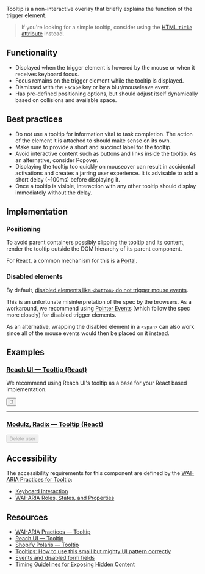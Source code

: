 
<article>

<Title>
  Tooltip
</Title>

Tooltip is a non-interactive overlay that briefly explains the function of the trigger element.

<Icon icon="tooltip" />

> If you're looking for a simple tooltip, consider using the [HTML `title` attribute](https://developer.mozilla.org/en-US/docs/Web/HTML/Global_attributes/title) instead.

</article>

<article>

## Functionality

- Displayed when the trigger element is hovered by the mouse or when it receives keyboard focus.
- Focus remains on the trigger element while the tooltip is displayed.
- Dismissed with the `Escape` key or by a blur/mouseleave event.
- Has pre-defined positioning options, but should adjust itself dynamically based on collisions and available space.

</article>

<article>

## Best practices

- Do not use a tooltip for information vital to task completion. The action of the element it is attached to should make sense on its own.
- Make sure to provide a short and succinct label for the tooltip.
- Avoid interactive content such as buttons and links inside the tooltip. As an alternative, consider <Link href="/play/popover">Popover</Link>.
- Displaying the tooltip too quickly on mouseover can result in accidental activations and creates a jarring user experience.
It is advisable to add a short delay (~100ms) before displaying it.
- Once a tooltip is visible, interaction with any other tooltip should display immediately without the delay.

</article>

<article>

## Implementation

### Positioning

To avoid parent containers possibly clipping the tooltip and its content, render the tooltip outside the DOM hierarchy of its parent component.

For React, a common mechanism for this is a [Portal](https://reactjs.org/docs/portals.html).

### Disabled elements

By default, [disabled elements like `<button>` do not trigger mouse events](https://jakearchibald.com/2017/events-and-disabled-form-fields/).

This is an unfortunate misinterpretation of the spec by the browsers. As a workaround, we recommend using [Pointer Events](https://developer.mozilla.org/en-US/docs/Web/API/Pointer_events)
(which follow the spec more closely) for disabled trigger elements.

As an alternative, wrapping the disabled element in a `<span>` can also work since all of the mouse events would then be placed on it instead.

</article>

<article>

## Examples

### [Reach UI — Tooltip (React)](https://reach.tech/tooltip/)

We recommend using Reach UI's tooltip as a base for your React based implementation.

<ReachTooltip label="Save">
  <button>💾</button>
</ReachTooltip>

<hr />

### [Modulz, Radix — Tooltip (React)](https://radix.modulz.app/docs/tooltip/)

<RadixTooltip label="You do not have permission to delete this user." side="top" align="center">
  <span style={{display: 'inline-block'}}>
    <Button size={1} disabled>Delete user</Button>
  </span>
</RadixTooltip>

</article>

<article>

## Accessibility

The accessibility requirements for this component are defined by the [WAI-ARIA Practices for Tooltip](https://www.w3.org/TR/wai-aria-practices/#tooltip):

- [Keyboard Interaction](https://www.w3.org/TR/wai-aria-practices-1.1/#keyboard-interaction-21)
- [WAI-ARIA Roles, States, and Properties](https://www.w3.org/TR/wai-aria-practices-1.1/#wai-aria-roles-states-and-properties-22)

</article>

<article>

## Resources

- [WAI-ARIA Practices — Tooltip](https://www.w3.org/TR/wai-aria-practices/#tooltip)
- [Reach UI — Tooltip](https://reach.tech/tooltip/)
- [Shopify Polaris — Tooltip](https://polaris.shopify.com/components/overlays/tooltip)
- [Tooltips: How to use this small but mighty UI pattern correctly](https://www.appcues.com/blog/tooltips)
- [Events and disabled form fields](https://jakearchibald.com/2017/events-and-disabled-form-fields/)
- [Timing Guidelines for Exposing Hidden Content](https://www.nngroup.com/articles/timing-exposing-content/)

</article>

